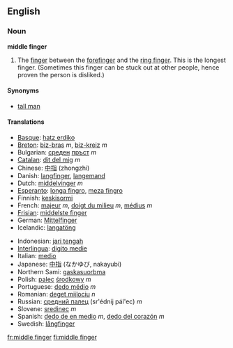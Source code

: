 ==English==

===Noun===
'''middle finger'''
#The [[finger]] between the [[forefinger]] and the [[ring finger]].  This is the longest finger. (Sometimes this finger can be stuck out at other people, hence proven the person is disliked.)

====Synonyms====
*[[tall man]]

====Translations====
{{top}}
*[[Basque]]: [[hatz erdiko]]
*[[Breton]]: [[biz-bras]] ''m'', [[biz-kreiz]] ''m''
*Bulgarian: [[среден]] [[пръст]] ''m''
*[[Catalan]]: [[dit del mig]] ''m''
*Chinese: [[中指]] (zhongzhi)
*Danish: [[langfinger]], [[langemand]]
*Dutch: [[middelvinger]] ''m''
*[[Esperanto]]: [[longa fingro]], [[meza fingro]]
*Finnish: [[keskisormi]]
*French: [[majeur]] ''m'', [[doigt du milieu]] ''m'', [[médius]] ''m''
*[[Frisian]]: [[middelste finger]]
*German: [[Mittelfinger]] {{m}}
*Icelandic: [[langatöng]] {{f}}
{{mid}}
*Indonesian: [[jari tengah]]
*[[Interlingua]]: [[digito medie]]
*Italian: [[medio]]
*Japanese: [[中指]] (なかゆび, nakayubi)
*Northern Sami: [[gaskasuorbma]]
*Polish: [[palec]] [[środkowy]] ''m''
*Portuguese: [[dedo médio]] ''m''
*Romanian: [[deget mijlociu]] ''n''
*Russian: [[средний палец]] (sr'édnij pál'ec) ''m''
*Slovene: [[sredinec]] ''m''
*Spanish: [[dedo de en medio]] ''m'', [[dedo del corazón]] ''m''
*Swedish: [[långfinger]] {{n}}
{{bottom}}

[[fr:middle finger]]
[[fi:middle finger]]